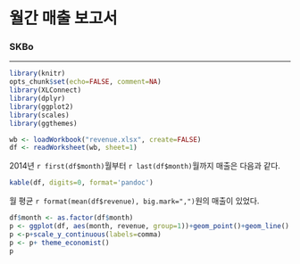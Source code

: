 월간 매출 보고서
=======================

### SKBo 

<hr>

```r
library(knitr)
opts_chunk$set(echo=FALSE, comment=NA)
library(XLConnect)
library(dplyr)
library(ggplot2)
library(scales)
library(ggthemes)
```

```r
wb <- loadWorkbook("revenue.xlsx", create=FALSE)
df <- readWorksheet(wb, sheet=1)
```


2014년 `r first(df$month)`월부터 `r last(df$month)`월까지 매출은 다음과 같다.

```r
kable(df, digits=0, format='pandoc')
```

월 평균 `r format(mean(df$revenue), big.mark=",")`원의 매출이 있었다.

```r
df$month <- as.factor(df$month)
p <- ggplot(df, aes(month, revenue, group=1))+geom_point()+geom_line()
p <-p+scale_y_continuous(labels=comma)
p <- p+ theme_economist()
p
```



